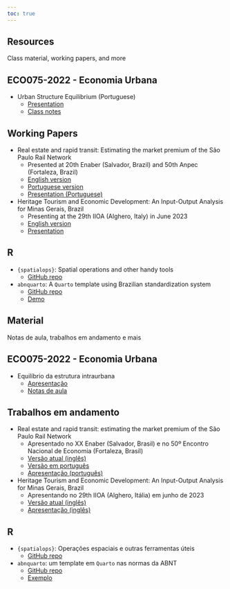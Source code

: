 ```yaml
---
toc: true
---
```


::: {.content-visible when-profile="english"}
# Resources
Class material, working papers, and more

## ECO075-2022 - Economia Urbana
- Urban Structure Equilibrium (Portuguese)
  + [Presentation](https://baarthur.github.io/urbana_grad/)
  + [Class notes](input/eco075-2022_aula10.pdf)


## Working Papers
- Real estate and rapid transit: Estimating the market premium of the São Paulo Rail Network
  + Presented at 20th Enaber (Salvador, Brazil) and 50th Anpec (Fortaleza, Brazil)
  + [English version](input/metro_en.pdf)
  + [Portuguese version](input/metro_pt.pdf)
  + [Presentation (Portuguese)](https://baarthur.github.io/metro_sp/)
  
- Heritage Tourism and Economic Development: An Input-Output Analysis for Minas Gerais, Brazil
  + Presenting at the 29th IIOA (Alghero, Italy) in June 2023
  + [English version](input/io-tur_en.pdf)
  + [Presentation](https://baarthur.github.io/29iioa_slides)
  
  
## R
- `{spatialops}`: Spatial operations and other handy tools
  + [GitHub repo](https://github.com/baarthur/spatialops)
- `abnquarto`: A `Quarto` template using Brazilian standardization system
  + [GitHub repo](https://github.com/baarthur/abnquarto)
  + [Demo](input/abnq-demo.pdf)
  
:::



::: {.content-visible when-profile="portuguese"}
# Material
Notas de aula, trabalhos em andamento e mais

## ECO075-2022 - Economia Urbana
- Equilíbrio da estrutura intraurbana
  + [Apresentação](https://baarthur.github.io/urbana_grad/)
  + [Notas de aula](input/eco075-2022_aula10.pdf)


## Trabalhos em andamento
- Real estate and rapid transit: estimating the market premium of the São Paulo Rail Network
  + Apresentado no XX Enaber (Salvador, Brasil) e no 50º Encontro Nacional de Economia (Fortaleza, Brasil)
  + [Versão atual (inglês)](input/metro_en.pdf)
  + [Versão em português](input/metro_pt.pdf)
  + [Apresentação (português)](https://baarthur.github.io/metro_sp/)
  
- Heritage Tourism and Economic Development: An Input-Output Analysis for Minas Gerais, Brazil
  + Apresentando no 29th IIOA (Alghero, Itália) em junho de 2023
  + [Versão atual (inglês)](input/io-tur_en.pdf)
  + [Apresentação (inglês)](https://baarthur.github.io/29iioa_slides)
  
## R
- `{spatialops}`: Operações espaciais e outras ferramentas úteis
  + [GitHub repo](https://github.com/baarthur/spatialops)
- `abnquarto`: um template em `Quarto` nas normas da ABNT
  + [GitHub repo](https://github.com/baarthur/abnquarto)
  + [Exemplo](input/abnq-demo.pdf)

:::
